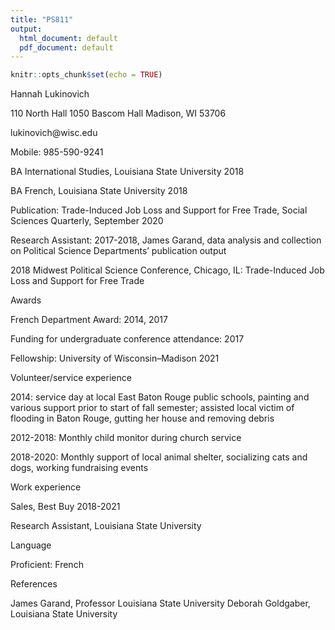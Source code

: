 ---
title: "PS811"
output:
  html_document: default
  pdf_document: default
---

```{r setup, include=FALSE}
knitr::opts_chunk$set(echo = TRUE)
```


Hannah Lukinovich

110 North Hall 
1050 Bascom Hall
Madison, WI 53706

lukinovich@wisc.edu 

Mobile: 985-590-9241

BA International Studies, Louisiana State University 2018

BA French, Louisiana State University 2018


Publication: Trade-Induced Job Loss and Support for Free
Trade, Social Sciences Quarterly, September 2020

Research Assistant: 2017-2018, James Garand, data analysis and collection on Political Science Departments' publication output

2018 Midwest Political Science Conference, Chicago, IL: Trade-Induced Job Loss and Support for Free Trade


Awards

French Department Award: 2014, 2017

Funding for undergraduate conference attendance: 2017

Fellowship: University of Wisconsin--Madison 2021


Volunteer/service experience 

2014: service day at local East Baton Rouge public schools, painting and various support prior to start of fall semester; assisted local victim of flooding in Baton Rouge, gutting her house and removing debris 

2012-2018: Monthly child monitor during church service

2018-2020: Monthly support of local animal shelter, socializing cats and dogs, working fundraising events


Work experience

Sales, Best Buy 2018-2021

Research Assistant, Louisiana State University


Language

Proficient: French


References

James Garand, Professor Louisiana State University
Deborah Goldgaber, Louisiana State University